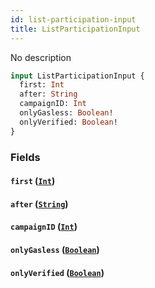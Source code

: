 ```yaml
---
id: list-participation-input
title: ListParticipationInput
---
```



No description

```graphql
input ListParticipationInput {
  first: Int
  after: String
  campaignID: Int
  onlyGasless: Boolean!
  onlyVerified: Boolean!
}
```


### Fields

#### `first` ([`Int`](../../references/scalars/int))




#### `after` ([`String`](../../references/scalars/string))




#### `campaignID` ([`Int`](../../references/scalars/int))




#### `onlyGasless` ([`Boolean`](../../references/scalars/boolean))




#### `onlyVerified` ([`Boolean`](../../references/scalars/boolean))






